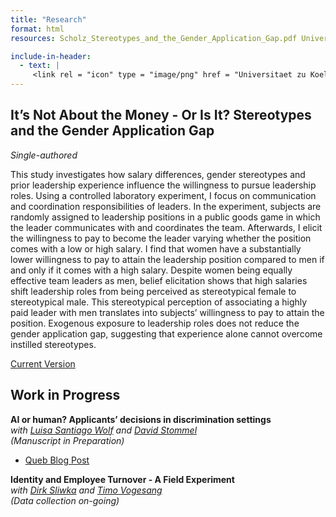 ```yaml
---
title: "Research"
format: html
resources: Scholz_Stereotypes_and_the_Gender_Application_Gap.pdf Universitaet zu Koeln Logo.jpg

include-in-header:
  - text: |
     <link rel = "icon" type = "image/png" href = "Universitaet zu Koeln Logo.jpg" />
---
```




## It's Not About the Money - Or Is It? Stereotypes and the Gender Application Gap 
<i> Single-authored </i>

This study investigates how salary differences, gender stereotypes and prior leadership experience influence the willingness to pursue leadership roles. Using a controlled laboratory experiment, I focus on communication and coordination responsibilities of leaders. In the experiment, subjects are randomly assigned to leadership positions in a public goods game in which the leader communicates with and coordinates the team. Afterwards, I elicit the willingness to pay to become the leader varying whether the position comes with a low or high salary. I find that women have a substantially lower willingness to pay to attain the leadership position compared to men if and only if it comes with a high salary. Despite women being equally effective team leaders as men, belief elicitation shows that high salaries shift leadership roles from being perceived as stereotypical female to stereotypical male. This stereotypical perception of associating a highly paid leader with men translates into subjects' willingness to pay to attain the position. Exogenous exposure to leadership roles does not reduce the gender application gap, suggesting that experience alone cannot overcome instilled stereotypes. 

<a target="_blank" href="Scholz_Stereotypes_and_the_Gender_Application_Gap.pdf">Current Version </a>

## Work in Progress

<strong>AI or human? Applicants’ decisions in discrimination settings</strong>
<br> <i>with <a href="https://economics.uni-koeln.de/de/personen/doctoral-students/luisa-santiago-wolf">Luisa Santiago Wolf</a> and <a href="https://cd.wiso.uni-koeln.de/en/team/strategic-management/david-stommel">David Stommel</a> <br> (Manuscript in Preparation)</i>

- <a target="_blank" href="https://www.queb.org/blog/ki-im-recruiting/">Queb Blog Post</a>



<strong>Identity and Employee Turnover - A Field Experiment</strong>
<br> <i> with <a href="https://dsliwka.github.io/">Dirk Sliwka</a> and <a href="https://sites.google.com/site/vogelsangtimo/">Timo Vogesang</a> <br> (Data collection on-going)<i> 